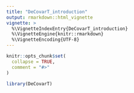 ```yaml
---
title: "DeCovarT_introduction"
output: rmarkdown::html_vignette
vignette: >
  %\VignetteIndexEntry{DeCovarT_introduction}
  %\VignetteEngine{knitr::rmarkdown}
  %\VignetteEncoding{UTF-8}
---
```


```r
knitr::opts_chunk$set(
  collapse = TRUE,
  comment = "#>"
)
```

```r
library(DeCovarT)
```
